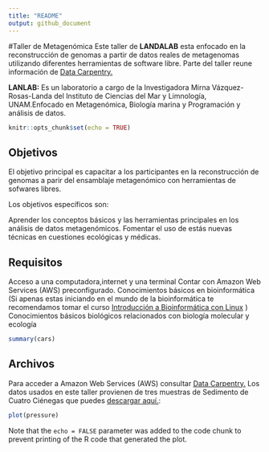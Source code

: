 ---
title: "README"
output: github_document
---
#Taller de Metagenómica
Este taller de **LANDALAB** esta enfocado en la reconstrucción de genomas a partir de datos reales de metagenomas utilizando diferentes herramientas de software libre. Parte del taller reune información de [Data Carpentry.](https://carpentries-lab.github.io/metagenomics-analysis/)   

**LANLAB:** Es un laboratorio a cargo de la Investigadora Mirna Vázquez-Rosas-Landa del Instituto de Ciencias del Mar y Limnología, UNAM.Enfocado en Metagenómica, Biología marina y Programación y análisis de datos.

```{r setup, include=FALSE}
knitr::opts_chunk$set(echo = TRUE)
```

## Objetivos 
El objetivo principal es capacitar a los participantes en la reconstrucción de genomas a parir del ensamblaje metagenómico con herramientas de sofwares libres.

Los objetivos específicos son: 

Aprender los conceptos básicos y las herramientas principales en los análisis de datos metagenómicos.
Fomentar el uso de estás nuevas técnicas en cuestiones ecológicas y médicas.



## Requisitos
Acceso a una computadora,internet y una terminal 
Contar con Amazon Web Services (AWS) preconfigurado.
Conocimientos básicos en bioinformática (Si apenas estas iniciando en el mundo de la bioinformática te recomendamos tomar el curso [Introducción a Bioinformática con Linux](https://github.com/landalab0/IntroduccionBioinformaticaLinux/tree/main)    )  
Conocimientos básicos biológicos relacionados con biología molecular y ecología


```{r cars}
summary(cars)
```

## Archivos
Para acceder a Amazon Web Services (AWS)  consultar  [Data Carpentry.](https://carpentries-lab.github.io/metagenomics-analysis/) 
Los datos usados en este taller provienen de tres muestras de Sedimento de Cuatro Ciénegas que puedes [descargar aquí.](https://zenodo.org/records/7010950):  


```{r pressure, echo=FALSE}
plot(pressure)
```

Note that the `echo = FALSE` parameter was added to the code chunk to prevent printing of the R code that generated the plot.
